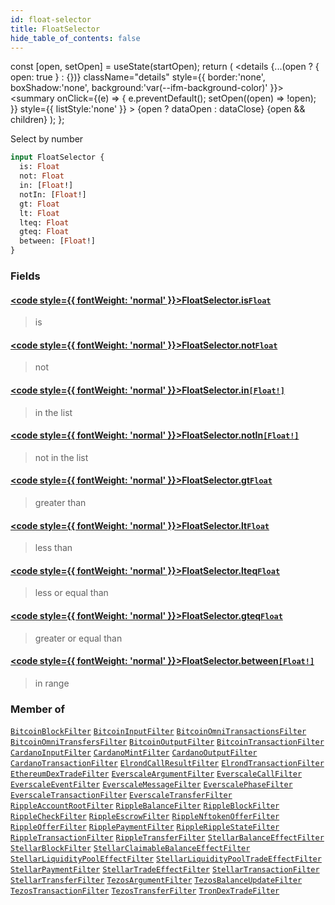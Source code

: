 ```yaml
---
id: float-selector
title: FloatSelector
hide_table_of_contents: false
---
```







  const [open, setOpen] = useState(startOpen);
  return (
    <details {...(open ? { open: true } : {})} className="details" style={{ border:'none', boxShadow:'none', background:'var(--ifm-background-color)' }}>
      <summary
        onClick={(e) => {
          e.preventDefault();
          setOpen((open) => !open);
        }}
        style={{ listStyle:'none' }}
      >
      {open ? dataOpen : dataClose}
      </summary>
      {open && children}
    </details>
  );
};








Select by number


```graphql
input FloatSelector {
  is: Float
  not: Float
  in: [Float!]
  notIn: [Float!]
  gt: Float
  lt: Float
  lteq: Float
  gteq: Float
  between: [Float!]
}
```




### Fields

#### [<code style={{ fontWeight: 'normal' }}>FloatSelector.<b>is</b></code>](#)<Bullet />[`Float`](/docs/v1/graphql-reference/scalars/float) <Badge class="badge badge--secondary" text="scalar"/> 
> 
> 
> is
> 

#### [<code style={{ fontWeight: 'normal' }}>FloatSelector.<b>not</b></code>](#)<Bullet />[`Float`](/docs/v1/graphql-reference/scalars/float) <Badge class="badge badge--secondary" text="scalar"/> 
> 
> 
> not
> 

#### [<code style={{ fontWeight: 'normal' }}>FloatSelector.<b>in</b></code>](#)<Bullet />[`[Float!]`](/docs/v1/graphql-reference/scalars/float) <Badge class="badge badge--secondary" text="list"/> <Badge class="badge badge--secondary" text="scalar"/> 
> 
> 
> in the list
> 

#### [<code style={{ fontWeight: 'normal' }}>FloatSelector.<b>notIn</b></code>](#)<Bullet />[`[Float!]`](/docs/v1/graphql-reference/scalars/float) <Badge class="badge badge--secondary" text="list"/> <Badge class="badge badge--secondary" text="scalar"/> 
> 
> 
> not in the list
> 

#### [<code style={{ fontWeight: 'normal' }}>FloatSelector.<b>gt</b></code>](#)<Bullet />[`Float`](/docs/v1/graphql-reference/scalars/float) <Badge class="badge badge--secondary" text="scalar"/> 
> 
> 
> greater than
> 

#### [<code style={{ fontWeight: 'normal' }}>FloatSelector.<b>lt</b></code>](#)<Bullet />[`Float`](/docs/v1/graphql-reference/scalars/float) <Badge class="badge badge--secondary" text="scalar"/> 
> 
> 
> less than
> 

#### [<code style={{ fontWeight: 'normal' }}>FloatSelector.<b>lteq</b></code>](#)<Bullet />[`Float`](/docs/v1/graphql-reference/scalars/float) <Badge class="badge badge--secondary" text="scalar"/> 
> 
> 
> less or equal than
> 

#### [<code style={{ fontWeight: 'normal' }}>FloatSelector.<b>gteq</b></code>](#)<Bullet />[`Float`](/docs/v1/graphql-reference/scalars/float) <Badge class="badge badge--secondary" text="scalar"/> 
> 
> 
> greater or equal than
> 

#### [<code style={{ fontWeight: 'normal' }}>FloatSelector.<b>between</b></code>](#)<Bullet />[`[Float!]`](/docs/v1/graphql-reference/scalars/float) <Badge class="badge badge--secondary" text="list"/> <Badge class="badge badge--secondary" text="scalar"/> 
> 
> 
> in range
> 



### Member of

[`BitcoinBlockFilter`](/docs/v1/graphql-reference/inputs/bitcoin-block-filter)  <Badge class="secondary" text="input"/><Bullet />[`BitcoinInputFilter`](/docs/v1/graphql-reference/inputs/bitcoin-input-filter)  <Badge class="secondary" text="input"/><Bullet />[`BitcoinOmniTransactionsFilter`](/docs/v1/graphql-reference/inputs/bitcoin-omni-transactions-filter)  <Badge class="secondary" text="input"/><Bullet />[`BitcoinOmniTransfersFilter`](/docs/v1/graphql-reference/inputs/bitcoin-omni-transfers-filter)  <Badge class="secondary" text="input"/><Bullet />[`BitcoinOutputFilter`](/docs/v1/graphql-reference/inputs/bitcoin-output-filter)  <Badge class="secondary" text="input"/><Bullet />[`BitcoinTransactionFilter`](/docs/v1/graphql-reference/inputs/bitcoin-transaction-filter)  <Badge class="secondary" text="input"/><Bullet />[`CardanoInputFilter`](/docs/v1/graphql-reference/inputs/cardano-input-filter)  <Badge class="secondary" text="input"/><Bullet />[`CardanoMintFilter`](/docs/v1/graphql-reference/inputs/cardano-mint-filter)  <Badge class="secondary" text="input"/><Bullet />[`CardanoOutputFilter`](/docs/v1/graphql-reference/inputs/cardano-output-filter)  <Badge class="secondary" text="input"/><Bullet />[`CardanoTransactionFilter`](/docs/v1/graphql-reference/inputs/cardano-transaction-filter)  <Badge class="secondary" text="input"/><Bullet />[`ElrondCallResultFilter`](/docs/v1/graphql-reference/inputs/elrond-call-result-filter)  <Badge class="secondary" text="input"/><Bullet />[`ElrondTransactionFilter`](/docs/v1/graphql-reference/inputs/elrond-transaction-filter)  <Badge class="secondary" text="input"/><Bullet />[`EthereumDexTradeFilter`](/docs/v1/graphql-reference/inputs/ethereum-dex-trade-filter)  <Badge class="secondary" text="input"/><Bullet />[`EverscaleArgumentFilter`](/docs/v1/graphql-reference/inputs/everscale-argument-filter)  <Badge class="secondary" text="input"/><Bullet />[`EverscaleCallFilter`](/docs/v1/graphql-reference/inputs/everscale-call-filter)  <Badge class="secondary" text="input"/><Bullet />[`EverscaleEventFilter`](/docs/v1/graphql-reference/inputs/everscale-event-filter)  <Badge class="secondary" text="input"/><Bullet />[`EverscaleMessageFilter`](/docs/v1/graphql-reference/inputs/everscale-message-filter)  <Badge class="secondary" text="input"/><Bullet />[`EverscalePhaseFilter`](/docs/v1/graphql-reference/inputs/everscale-phase-filter)  <Badge class="secondary" text="input"/><Bullet />[`EverscaleTransactionFilter`](/docs/v1/graphql-reference/inputs/everscale-transaction-filter)  <Badge class="secondary" text="input"/><Bullet />[`EverscaleTransferFilter`](/docs/v1/graphql-reference/inputs/everscale-transfer-filter)  <Badge class="secondary" text="input"/><Bullet />[`RippleAccountRootFilter`](/docs/v1/graphql-reference/inputs/ripple-account-root-filter)  <Badge class="secondary" text="input"/><Bullet />[`RippleBalanceFilter`](/docs/v1/graphql-reference/inputs/ripple-balance-filter)  <Badge class="secondary" text="input"/><Bullet />[`RippleBlockFilter`](/docs/v1/graphql-reference/inputs/ripple-block-filter)  <Badge class="secondary" text="input"/><Bullet />[`RippleCheckFilter`](/docs/v1/graphql-reference/inputs/ripple-check-filter)  <Badge class="secondary" text="input"/><Bullet />[`RippleEscrowFilter`](/docs/v1/graphql-reference/inputs/ripple-escrow-filter)  <Badge class="secondary" text="input"/><Bullet />[`RippleNftokenOfferFilter`](/docs/v1/graphql-reference/inputs/ripple-nftoken-offer-filter)  <Badge class="secondary" text="input"/><Bullet />[`RippleOfferFilter`](/docs/v1/graphql-reference/inputs/ripple-offer-filter)  <Badge class="secondary" text="input"/><Bullet />[`RipplePaymentFilter`](/docs/v1/graphql-reference/inputs/ripple-payment-filter)  <Badge class="secondary" text="input"/><Bullet />[`RippleRippleStateFilter`](/docs/v1/graphql-reference/inputs/ripple-ripple-state-filter)  <Badge class="secondary" text="input"/><Bullet />[`RippleTransactionFilter`](/docs/v1/graphql-reference/inputs/ripple-transaction-filter)  <Badge class="secondary" text="input"/><Bullet />[`RippleTransferFilter`](/docs/v1/graphql-reference/inputs/ripple-transfer-filter)  <Badge class="secondary" text="input"/><Bullet />[`StellarBalanceEffectFilter`](/docs/v1/graphql-reference/inputs/stellar-balance-effect-filter)  <Badge class="secondary" text="input"/><Bullet />[`StellarBlockFilter`](/docs/v1/graphql-reference/inputs/stellar-block-filter)  <Badge class="secondary" text="input"/><Bullet />[`StellarClaimableBalanceEffectFilter`](/docs/v1/graphql-reference/inputs/stellar-claimable-balance-effect-filter)  <Badge class="secondary" text="input"/><Bullet />[`StellarLiquidityPoolEffectFilter`](/docs/v1/graphql-reference/inputs/stellar-liquidity-pool-effect-filter)  <Badge class="secondary" text="input"/><Bullet />[`StellarLiquidityPoolTradeEffectFilter`](/docs/v1/graphql-reference/inputs/stellar-liquidity-pool-trade-effect-filter)  <Badge class="secondary" text="input"/><Bullet />[`StellarPaymentFilter`](/docs/v1/graphql-reference/inputs/stellar-payment-filter)  <Badge class="secondary" text="input"/><Bullet />[`StellarTradeEffectFilter`](/docs/v1/graphql-reference/inputs/stellar-trade-effect-filter)  <Badge class="secondary" text="input"/><Bullet />[`StellarTransactionFilter`](/docs/v1/graphql-reference/inputs/stellar-transaction-filter)  <Badge class="secondary" text="input"/><Bullet />[`StellarTransferFilter`](/docs/v1/graphql-reference/inputs/stellar-transfer-filter)  <Badge class="secondary" text="input"/><Bullet />[`TezosArgumentFilter`](/docs/v1/graphql-reference/inputs/tezos-argument-filter)  <Badge class="secondary" text="input"/><Bullet />[`TezosBalanceUpdateFilter`](/docs/v1/graphql-reference/inputs/tezos-balance-update-filter)  <Badge class="secondary" text="input"/><Bullet />[`TezosTransactionFilter`](/docs/v1/graphql-reference/inputs/tezos-transaction-filter)  <Badge class="secondary" text="input"/><Bullet />[`TezosTransferFilter`](/docs/v1/graphql-reference/inputs/tezos-transfer-filter)  <Badge class="secondary" text="input"/><Bullet />[`TronDexTradeFilter`](/docs/v1/graphql-reference/inputs/tron-dex-trade-filter)  <Badge class="secondary" text="input"/>

